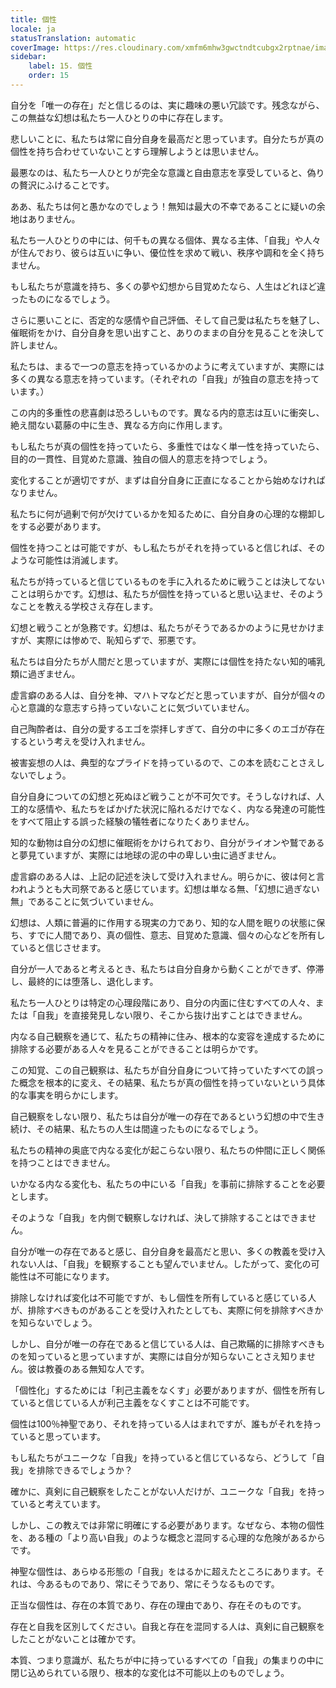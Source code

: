```yaml
---
title: 個性
locale: ja
statusTranslation: automatic
coverImage: https://res.cloudinary.com/xmfm6mhw3gwctndtcubgx2rptnae/image/upload/v1740468922/small_cover_tratado_de_psicologia_revolucionaria_a4c0dca4e0.webp
sidebar:
    label: 15. 個性
    order: 15
---
```

自分を「唯一の存在」だと信じるのは、実に趣味の悪い冗談です。残念ながら、この無益な幻想は私たち一人ひとりの中に存在します。

悲しいことに、私たちは常に自分自身を最高だと思っています。自分たちが真の個性を持ち合わせていないことすら理解しようとは思いません。

最悪なのは、私たち一人ひとりが完全な意識と自由意志を享受していると、偽りの贅沢にふけることです。

ああ、私たちは何と愚かなのでしょう！無知は最大の不幸であることに疑いの余地はありません。

私たち一人ひとりの中には、何千もの異なる個体、異なる主体、「自我」や人々が住んでおり、彼らは互いに争い、優位性を求めて戦い、秩序や調和を全く持ちません。

もし私たちが意識を持ち、多くの夢や幻想から目覚めたなら、人生はどれほど違ったものになるでしょう。

さらに悪いことに、否定的な感情や自己評価、そして自己愛は私たちを魅了し、催眠術をかけ、自分自身を思い出すこと、ありのままの自分を見ることを決して許しません。

私たちは、まるで一つの意志を持っているかのように考えていますが、実際には多くの異なる意志を持っています。（それぞれの「自我」が独自の意志を持っています。）

この内的多重性の悲喜劇は恐ろしいものです。異なる内的意志は互いに衝突し、絶え間ない葛藤の中に生き、異なる方向に作用します。

もし私たちが真の個性を持っていたら、多重性ではなく単一性を持っていたら、目的の一貫性、目覚めた意識、独自の個人的意志を持つでしょう。

変化することが適切ですが、まずは自分自身に正直になることから始めなければなりません。

私たちに何が過剰で何が欠けているかを知るために、自分自身の心理的な棚卸しをする必要があります。

個性を持つことは可能ですが、もし私たちがそれを持っていると信じれば、そのような可能性は消滅します。

私たちが持っていると信じているものを手に入れるために戦うことは決してないことは明らかです。幻想は、私たちが個性を持っていると思い込ませ、そのようなことを教える学校さえ存在します。

幻想と戦うことが急務です。幻想は、私たちがそうであるかのように見せかけますが、実際には惨めで、恥知らずで、邪悪です。

私たちは自分たちが人間だと思っていますが、実際には個性を持たない知的哺乳類に過ぎません。

虚言癖のある人は、自分を神、マハトマなどだと思っていますが、自分が個々の心と意識的な意志すら持っていないことに気づいていません。

自己陶酔者は、自分の愛するエゴを崇拝しすぎて、自分の中に多くのエゴが存在するという考えを受け入れません。

被害妄想の人は、典型的なプライドを持っているので、この本を読むことさえしないでしょう。

自分自身についての幻想と死ぬほど戦うことが不可欠です。そうしなければ、人工的な感情や、私たちをばかげた状況に陥れるだけでなく、内なる発達の可能性をすべて阻止する誤った経験の犠牲者になりたくありません。

知的な動物は自分の幻想に催眠術をかけられており、自分がライオンや鷲であると夢見ていますが、実際には地球の泥の中の卑しい虫に過ぎません。

虚言癖のある人は、上記の記述を決して受け入れません。明らかに、彼は何と言われようとも大司祭であると感じています。幻想は単なる無、「幻想に過ぎない無」であることに気づいていません。

幻想は、人類に普遍的に作用する現実の力であり、知的な人間を眠りの状態に保ち、すでに人間であり、真の個性、意志、目覚めた意識、個々の心などを所有していると信じさせます。

自分が一人であると考えるとき、私たちは自分自身から動くことができず、停滞し、最終的には堕落し、退化します。

私たち一人ひとりは特定の心理段階にあり、自分の内面に住むすべての人々、または「自我」を直接発見しない限り、そこから抜け出すことはできません。

内なる自己観察を通じて、私たちの精神に住み、根本的な変容を達成するために排除する必要がある人々を見ることができることは明らかです。

この知覚、この自己観察は、私たちが自分自身について持っていたすべての誤った概念を根本的に変え、その結果、私たちが真の個性を持っていないという具体的な事実を明らかにします。

自己観察をしない限り、私たちは自分が唯一の存在であるという幻想の中で生き続け、その結果、私たちの人生は間違ったものになるでしょう。

私たちの精神の奥底で内なる変化が起こらない限り、私たちの仲間に正しく関係を持つことはできません。

いかなる内なる変化も、私たちの中にいる「自我」を事前に排除することを必要とします。

そのような「自我」を内側で観察しなければ、決して排除することはできません。

自分が唯一の存在であると感じ、自分自身を最高だと思い、多くの教義を受け入れない人は、「自我」を観察することも望んでいません。したがって、変化の可能性は不可能になります。

排除しなければ変化は不可能ですが、もし個性を所有していると感じている人が、排除すべきものがあることを受け入れたとしても、実際に何を排除すべきかを知らないでしょう。

しかし、自分が唯一の存在であると信じている人は、自己欺瞞的に排除すべきものを知っていると思っていますが、実際には自分が知らないことさえ知りません。彼は教養のある無知な人です。

「個性化」するためには「利己主義をなくす」必要がありますが、個性を所有していると信じている人が利己主義をなくすことは不可能です。

個性は100％神聖であり、それを持っている人はまれですが、誰もがそれを持っていると思っています。

もし私たちがユニークな「自我」を持っていると信じているなら、どうして「自我」を排除できるでしょうか？

確かに、真剣に自己観察をしたことがない人だけが、ユニークな「自我」を持っていると考えています。

しかし、この教えでは非常に明確にする必要があります。なぜなら、本物の個性を、ある種の「より高い自我」のような概念と混同する心理的な危険があるからです。

神聖な個性は、あらゆる形態の「自我」をはるかに超えたところにあります。それは、今あるものであり、常にそうであり、常にそうなるものです。

正当な個性は、存在の本質であり、存在の理由であり、存在そのものです。

存在と自我を区別してください。自我と存在を混同する人は、真剣に自己観察をしたことがないことは確かです。

本質、つまり意識が、私たちが中に持っているすべての「自我」の集まりの中に閉じ込められている限り、根本的な変化は不可能以上のものでしょう。

